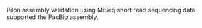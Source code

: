 <!--
If Pilon does not make any changes to the reference genome use the following line.
-->
Pilon assembly validation using MiSeq short read sequencing data supported the PacBio assembly.  

<!--
If Pilon does make changes comment out the line above and uncomment out the text below
-->

<!--
Results from the assembly validation using MiSeq data are show in (`r figr(label = "pilonTable", prefix = TRUE, type = "Table")`)
#```{r pilonTable, echo =FALSE, message=FALSE, warning=FALSE}
#pilon_changes_table(peprDB) %>% kable()
#```
-->